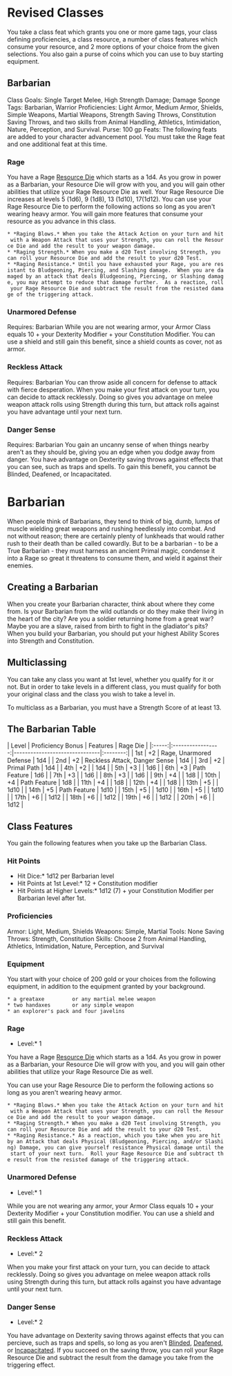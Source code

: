 = Revised Classes =
You take a class feat which grants you one or more game tags, your class defining proficiencies, a class resource, a number of class features which consume your resource, and 2 more options of your choice from the given selections.  You also gain a purse of coins which you can use to buy starting equipment.

== Barbarian ==
Class Goals: Single Target Melee, High Strength Damage; Damage Sponge
Tags: Barbarian, Warrior
Proficiencies: Light Armor, Medium Armor, Shields, Simple Weapons, Martial Weapons, Strength Saving Throws, Constitution Saving Throws, and two skills from Animal Handling, Athletics, Intimidation, Nature, Perception, and Survival.
Purse: 100 gp
Feats: The following feats are added to your character advancement pool.  You must take the Rage feat and one additional feat at this time.  

=== Rage ===
You have a Rage [[../resource-die|Resource Die]] which starts as a 1d4.  As you grow in power as a Barbarian, your Resource Die will grow with you, and you will gain other abilities that utilize your Rage Resource Die as well.  Your Rage Resource Die increases at levels 5 (1d6), 9 (1d8), 13 (1d10), 17(1d12). 
You can use your Rage Resource Die to perform the following actions so long as you aren't wearing heavy armor.  You will gain more features that consume your resource as you advance in this class.
 * *Raging Blows.* When you take the Attack Action on your turn and hit with a Weapon Attack that uses your Strength, you can roll the Resource Die and add the result to your weapon damage.  
 * *Raging Strength.* When you make a d20 Test involving Strength, you can roll your Resource Die and add the result to your d20 Test.
 * *Raging Resistance.* Until you have exhausted your Rage, you are resistant to Bludgeoning, Piercing, and Slashing damage.  When you are damaged by an attack that deals Bludgeoning, Piercing, or Slashing damage, you may attempt to reduce that damage further.  As a reaction, roll your Rage Resource Die and subtract the result from the resisted damage of the triggering attack.

=== Unarmored Defense ===
Requires: Barbarian
While you are not wearing armor, your Armor Class equals 10 + your Dexterity Modifier + your Constitution Modifier.  You can use a shield and still gain this benefit, since a shield counts as cover, not as armor.

=== Reckless Attack ===
Requires: Barbarian
You can throw aside all concern for defense to attack with fierce desperation.  When you make your first attack on your turn, you can decide to attack recklessly.  Doing so gives you advantage on melee weapon attack rolls using Strength during this turn, but attack rolls against you have advantage until your next turn.

=== Danger Sense ===
Requires: Barbarian
You gain an uncanny sense of when things nearby aren't as they should be, giving you an edge when you dodge away from danger.  You have advantage on Dexterity saving throws against effects that you can see, such as traps and spells.  To gain this benefit, you cannot be Blinded, Deafened, or Incapacitated.




= Barbarian =
When people think of Barbarians, they tend to think of big, dumb, lumps of muscle wielding great weapons and rushing heedlessly into combat.  And not without reason; there are certainly plenty of lunkheads that would rather rush to their death than be called cowardly.  But to be a barbarian - to be a True Barbarian - they must harness an ancient Primal magic, condense it into a Rage so great it threatens to consume them, and wield it against their enemies. 

== Creating a Barbarian ==
When you create your Barbarian character, think about where they come from.  Is your Barbarian from the wild outlands or do they make their living in the heart of the city?  Are you a soldier returning home from a great war?  Maybe you are a slave, raised from birth to fight in the gladiator's pits?  When you build your Barbarian, you should put your highest Ability Scores into Strength and Constitution.  

== Multiclassing ==
You can take any class you want at 1st level, whether you qualify for it or not.  But in order to take levels in a different class, you must qualify for both your original class and the class you wish to take a level in. 

To multiclass as a Barbarian, you must have a Strength Score of at least 13.

== The Barbarian Table ==
| Level | Proficiency Bonus | Features                      | Rage Die |
|:-----:|:-----------------:|-------------------------------|:--------:|
|  1st  |        +2         | Rage, Unarmored Defense       |   1d4    |
|  2nd  |        +2         | Reckless Attack, Danger Sense |   1d4    |
|  3rd  |        +2         | Primal Path                   |   1d4    |
|  4th  |        +2         |                               |   1d4    |
|  5th  |        +3         |                               |   1d6    |
|  6th  |        +3         | Path Feature                  |   1d6    |
|  7th  |        +3         |                               |   1d6    |
|  8th  |        +3         |                               |   1d6    |
|  9th  |        +4         |                               |   1d8    |
| 10th  |        +4         | Path Feature                  |   1d8    |
| 11th  |        +4         |                               |   1d8    |
| 12th  |        +4         |                               |   1d8    |
| 13th  |        +5         |                               |   1d10   |
| 14th  |        +5         | Path Feature                  |   1d10   |
| 15th  |        +5         |                               |   1d10   |
| 16th  |        +5         |                               |   1d10   |
| 17th  |        +6         |                               |   1d12   |
| 18th  |        +6         |                               |   1d12   |
| 19th  |        +6         |                               |   1d12   |
| 20th  |        +6         |                               |   1d12   |

== Class Features ==
You gain the following features when you take up the Barbarian Class.

=== Hit Points ===
*Hit Dice:* 1d12 per Barbarian level
*Hit Points at 1st Level:* 12 + Constitution modifier
*Hit Points at Higher Levels:* 1d12 (7) + your Constitution Modifier per Barbarian level after 1st.

=== Proficiencies ===
Armor: Light, Medium, Shields
Weapons: Simple, Martial
Tools: None
Saving Throws: Strength, Constitution
Skills: Choose 2 from Animal Handling, Athletics, Intimidation, Nature, Perception, and Survival

=== Equipment ===
You start with your choice of 200 gold or your choices from the following equipment, in addition to the equipment granted by your background.

 * a greataxe         or any martial melee weapon
 * two handaxes       or any simple weapon
 * an explorer's pack and four javelins

=== Rage ===
*Level:* 1
You have a Rage [[../resource-die|Resource Die]] which starts as a 1d4.  As you grow in power as a Barbarian, your Resource Die will grow with you, and you will gain other abilities that utilize your Rage Resource Die as well.

You can use your Rage Resource Die to perform the following actions so long as you aren't wearing heavy armor.

 * *Raging Blows.* When you take the Attack Action on your turn and hit with a Weapon Attack that uses your Strength, you can roll the Resource Die and add the result to your weapon damage.  
 * *Raging Strength.* When you make a d20 Test involving Strength, you can roll your Resource Die and add the result to your d20 Test.
 * *Raging Resistance.* As a reaction, which you take when you are hit by an Attack that deals Physical (Bludgeoning, Piercing, and/or Slashing) Damage, you can give yourself resistance Physical damage until the start of your next turn.  Roll your Rage Resource Die and subtract the result from the resisted damage of the triggering attack.

=== Unarmored Defense ===
*Level:* 1
While you are not wearing any armor, your Armor Class equals 10 + your Dexterity Modifier + your Constitution modifier.  You can use a shield and still gain this benefit.

=== Reckless Attack ===
*Level:* 2
When you make your first attack on your turn, you can decide to attack recklessly. Doing so gives you advantage on melee weapon attack rolls using Strength during this turn, but attack rolls against you have advantage until your next turn.

=== Danger Sense ===
*Level:* 2
You have advantage on Dexterity saving throws against effects that you can percieve, such as traps and spells, so long as you aren't [[../conditions#Blinded|Blinded]], [[../conditions#Deafened|Deafened]], or [[../conditions#Incapacitated|Incapacitated]].  If you succeed on the saving throw, you can roll your Rage Resource Die and subtract the result from the damage you take from the triggering effect.

